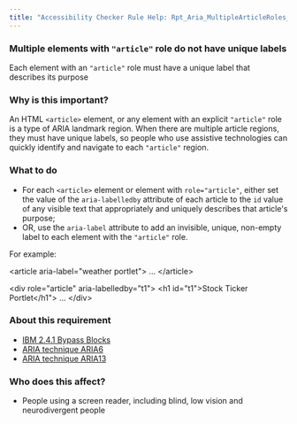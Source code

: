 ```yaml
---
title: "Accessibility Checker Rule Help: Rpt_Aria_MultipleArticleRoles_Implicit"
---
```


<div className="toolHelp">
<Row>
<Column colLg={16} colMd={8} colSm={4} className="toolHead">

### Multiple elements with `"article"` role do not have unique labels

<div id="locLevel"></div>

Each element with an `"article"` role must have a unique label that describes its purpose

</Column>
</Row>
<Row>
<Column colLg={11} colMd={5} colSm={4} className="toolMain">

### Why is this important?

An HTML `<article>` element, or any element with an explicit `"article"` role is a type of ARIA landmark region. When there are multiple article regions, they must have unique labels, so people who use assistive technologies can quickly identify and navigate to each `"article"` region.

<div id="locSnippet"></div>

### What to do

 * For each `<article>` element or element with `role="article"`, either set the value of the `aria-labelledby` attribute of each article to the `id` value of any visible text that appropriately and uniquely describes that article's purpose;
 * OR, use the `aria-label` attribute to add an invisible, unique, non-empty label to each element with the `"article"` role.

For example:

<CodeSnippet type="multi" light={true}>&lt;article aria-label="weather portlet"&gt;
    ...
&lt;/article&gt;
    
&lt;div role="article" aria-labelledby="t1"&gt;
    &lt;h1 id="t1"&gt;Stock Ticker Portlet&lt;/h1"&gt;
    ...
&lt;/div&gt;</CodeSnippet>

</Column>
<Column colLg={5} colMd={3} colSm={4} className="toolLeft">

### About this requirement

* [IBM 2.4.1 Bypass Blocks](https://www.ibm.com/able/requirements/requirements/#2_4_1)
* [ARIA technique ARIA6](https://www.w3.org/WAI/WCAG21/Techniques/aria/ARIA6)
* [ARIA technique ARIA13](https://www.w3.org/WAI/WCAG21/Techniques/aria/ARIA13)

### Who does this affect?

 * People using a screen reader, including blind, low vision and neurodivergent people

</Column>
</Row>
</div>

